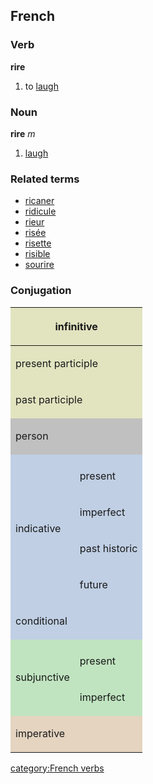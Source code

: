 ==French==
===Verb===
'''rire'''

# to [[laugh]]

===Noun===
'''rire''' ''m''

# [[laugh]]

===Related terms===
*[[ricaner]]
*[[ridicule]]
*[[rieur]]
*[[risée]]
*[[risette]]
*[[risible]]
*[[sourire]]

===Conjugation===

<center>
{| style="background:#F0F0F0"

|-
! colspan="3" style="background:#e2e4c0" | infinitive
| colspan="5" | rire

|-
! colspan="3" style="background:#e2e4c0" | present participle
| colspan="5" | [[riant]]

|-
! colspan="3" style="background:#e2e4c0" | past participle
| colspan="5" | [[ri]]

|-
! colspan="2" rowspan="2" style="background:#C0C0C0" | person
! colspan="3" style="background:#C0C0C0" | singular
! colspan="3" style="background:#C0C0C0" | plural

|-
! style="background:#C0C0C0;width:12.5%" | first
! style="background:#C0C0C0;width:12.5%" | second
! style="background:#C0C0C0;width:12.5%" | third
! style="background:#C0C0C0;width:12.5%" | first
! style="background:#C0C0C0;width:12.5%" | second
! style="background:#C0C0C0;width:12.5%" | third

|-
! style="background:#c0cfe4" rowspan="5" | indicative
! style="background:#c0cfe4" | 
! style="background:#c0cfe4" | je
! style="background:#c0cfe4" | tu
! style="background:#c0cfe4" | il
! style="background:#c0cfe4" | nous
! style="background:#c0cfe4" | vous
! style="background:#c0cfe4" | ils

|-
! style="height:3em;background:#c0cfe4" | present
| ris
| ris
| rit
| rions
| riez
| rient

|-
! style="height:3em;background:#c0cfe4" | imperfect
| riais
| riais
| riait
| riions
| riiez
| riaient

|-
! style="height:3em;background:#c0cfe4" | past historic
| ris
| ris
| rit
| rîmes
| rîtes
| rirent

|-
! style="height:3em;background:#c0cfe4" | future
| rirai
| riras
| rira
| rirons
| rirez
| riront

|-
! style="height:3em;background:#c0cfe4" colspan="2" | conditional
| rirais
| rirais
| rirait
| ririons
| ririez
| riraient

|-
! style="background:#c0e4c0" rowspan="3" | subjunctive
! style="background:#c0e4c0" | 
! style="background:#c0e4c0" | que je
! style="background:#c0e4c0" | que tu
! style="background:#c0e4c0" | qu'il
! style="background:#c0e4c0" | que nous
! style="background:#c0e4c0" | que vous
! style="background:#c0e4c0" | qu'ils

|-
! style="height:3em;background:#c0e4c0" | present
| rie
| ries
| rie
| riions
| riiez
| rient

|-
! style="height:3em;background:#c0e4c0" | imperfect
| risse
| risses
| rît
| rissions
| rissiez
| rissent

|-
! colspan="2" rowspan="2" style="height:3em;background:#e4d4c0" | imperative
! style="background:#e4d4c0" | -
! style="background:#e4d4c0" | tu
! style="background:#e4d4c0" | -
! style="background:#e4d4c0" | nous
! style="background:#e4d4c0" | vous
! style="background:#e4d4c0" | -

|-
|
| ris
| 
| rions
| riez
| 

|}
</center>
[[category:French verbs]]